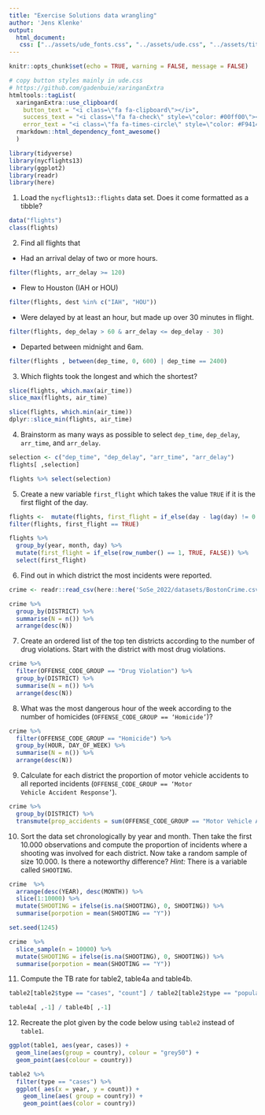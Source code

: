 ```yaml
---
title: "Exercise Solutions data wrangling"
author: 'Jens Klenke' 
output: 
  html_document:
   css: ["../assets/ude_fonts.css", "../assets/ude.css", "../assets/title_slides.css", "../assets/custom.css"]
---
```

```r
knitr::opts_chunk$set(echo = TRUE, warning = FALSE, message = FALSE)
```

```r
# copy button styles mainly in ude.css 
# https://github.com/gadenbuie/xaringanExtra
htmltools::tagList(
  xaringanExtra::use_clipboard(
    button_text = "<i class=\"fa fa-clipboard\"></i>",
    success_text = "<i class=\"fa fa-check\" style=\"color: #00ff00\"></i>",
    error_text = "<i class=\"fa fa-times-circle\" style=\"color: #F94144\"></i>"),
  rmarkdown::html_dependency_font_awesome() 
  )
```

```r
library(tidyverse)
library(nycflights13)
library(ggplot2)
library(readr)
library(here)
```


1.  Load the <code>nycflights13::flights</code> data set. Does it come formatted as a tibble? 

```r
data("flights")
class(flights)
```

2. Find all flights that 

  - Had an arrival delay of two or more hours.

```r
filter(flights, arr_delay >= 120)
```

  - Flew to Houston (IAH or HOU)


```r
filter(flights, dest %in% c("IAH", "HOU"))
```

  - Were delayed by at least an hour, but made up over 30 minutes in flight.

```r
filter(flights, dep_delay > 60 & arr_delay <= dep_delay - 30)
```

  - Departed between midnight and 6am.

```r
filter(flights , between(dep_time, 0, 600) | dep_time == 2400)
```
  
3. Which flights took the longest and which the shortest?

```r
slice(flights, which.max(air_time))
slice_max(flights, air_time)
```

```r
slice(flights, which.min(air_time))
dplyr::slice_min(flights, air_time)
```


4.  Brainstorm as many ways as possible to select <code>dep_time</code>, <code>dep_delay</code>, <code>arr_time</code>, and <code>arr_delay</code>.

```r
selection <- c("dep_time", "dep_delay", "arr_time", "arr_delay")
flights[ ,selection]

flights %>% select(selection)
```

5. Create a new variable <code>first_flight</code> which takes the value <code>TRUE</code> if it is the first flight of the day. 

```r
flights <-  mutate(flights, first_flight = if_else(day - lag(day) != 0 | is.na(day - lag(day)), TRUE, FALSE )) 
filter(flights, first_flight == TRUE)

flights %>%
  group_by(year, month, day) %>%
  mutate(first_flight = if_else(row_number() == 1, TRUE, FALSE)) %>%
  select(first_flight)
```

6. Find out in which district the most incidents were reported.

```r
crime <- readr::read_csv(here::here('SoSe_2022/datasets/BostonCrime.csv'))

crime %>% 
  group_by(DISTRICT) %>%
  summarise(N = n()) %>% 
  arrange(desc(N))
```
7. Create an ordered list of the top ten districts according to the number of drug violations. Start with the district with most drug violations. 

```r
crime %>% 
  filter(OFFENSE_CODE_GROUP == "Drug Violation") %>% 
  group_by(DISTRICT) %>% 
  summarise(N = n()) %>% 
  arrange(desc(N)) 
```

8. What was the most dangerous hour of the week according to the number of homicides (<code>OFFENSE_CODE_GROUP == 'Homicide'</code>)? 

```r
crime %>% 
  filter(OFFENSE_CODE_GROUP == "Homicide") %>% 
  group_by(HOUR, DAY_OF_WEEK) %>%
  summarise(N = n()) %>% 
  arrange(desc(N))
```

9. Calculate for each district the proportion of motor vehicle accidents to all reported incidents (<code>OFFENSE_CODE_GROUP == 'Motor Vehicle Accident Response'</code>). 

```r
crime %>% 
  group_by(DISTRICT) %>%  
  transmute(prop_accidents = sum(OFFENSE_CODE_GROUP == "Motor Vehicle Accident Response") / n())
```

10. Sort the data set chronologically by year and month. Then take the first 10.000 observations and compute the proportion of incidents where a shooting was involved for each district. Now take a random sample of size 10.000. Is there a noteworthy difference? <i>Hint:</i> There is a variable called <code>SHOOTING</code>.

```r
crime  %>%
  arrange(desc(YEAR), desc(MONTH)) %>%
  slice(1:10000) %>%
  mutate(SHOOTING = ifelse(is.na(SHOOTING), 0, SHOOTING)) %>%
  summarise(porpotion = mean(SHOOTING == "Y"))
```


```r
set.seed(1245)

crime  %>%
  slice_sample(n = 10000) %>%
  mutate(SHOOTING = ifelse(is.na(SHOOTING), 0, SHOOTING)) %>%
  summarise(porpotion = mean(SHOOTING == "Y"))
```

11. Compute the TB rate for table2, table4a and table4b.

```r
table2[table2$type == "cases", "count"] / table2[table2$type == "population", "count"]
```

```r
table4a[ ,-1] / table4b[ ,-1]
```

12. Recreate the plot given by the code below using `table2` instead of `table1`. 

```r
ggplot(table1, aes(year, cases)) + 
  geom_line(aes(group = country), colour = "grey50") + 
  geom_point(aes(colour = country))
```




```r
table2 %>% 
  filter(type == "cases") %>%
  ggplot( aes(x = year, y = count)) +
    geom_line(aes( group = country)) +
    geom_point(aes(color = country))
```
